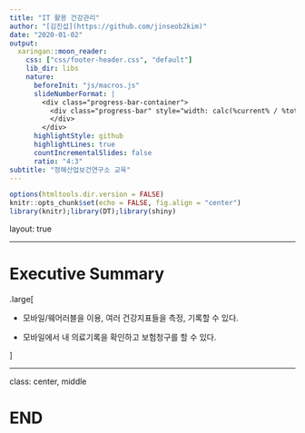 ```yaml
---
title: "IT 활용 건강관리"
author: "[김진섭](https://github.com/jinseob2kim)"
date: "2020-01-02"
output:
  xaringan::moon_reader:
    css: ["css/footer-header.css", "default"]
    lib_dir: libs
    nature:
      beforeInit: "js/macros.js"
      slideNumberFormat: |
        <div class="progress-bar-container">
          <div class="progress-bar" style="width: calc(%current% / %total% * 100%);">
          </div>
        </div>
      highlightStyle: github
      highlightLines: true
      countIncrementalSlides: false
      ratio: "4:3" 
subtitle: "정해산업보건연구소 교육"
---
```


```r
options(htmltools.dir.version = FALSE)
knitr::opts_chunk$set(echo = FALSE, fig.align = "center")
library(knitr);library(DT);library(shiny)
```


layout: true


---

# Executive Summary 

.large[

* 모바일/웨어러블을 이용, 여러 건강지표들을 측정, 기록할 수 있다.


* 모바일에서 내 의료기록을 확인하고 보험청구를 할 수 있다.


]




---

class: center, middle

# END


